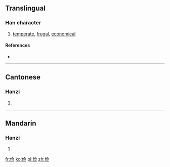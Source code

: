 {{also|儉}}
==Translingual==

===Han character===
{{Han char|rn=9|rad=人|as=07|sn=9|four=|canj=人人一一 (OOMM)}}

# [[temperate]], [[frugal]], [[economical]]

====References====
* {{Han ref|kx=0106.041|hdz=10163.080|uh=4FED|ud=20461}}

----

==Cantonese==

===Hanzi===
{{yue-hanzi|jyut=|y=gim6|tra=儉}}

# {{defn|lang=yue|sort=人07}}

----

==Mandarin==

===Hanzi===
{{cmn-hanzi|tra=儉|pin=[[jiǎn]] ([[jian3]]), [[pái]] ([[pai2]])|wg=chien<sup>3</sup>, p'ai<sup>2</sup>}}

# {{defn|lang=cmn|sort=人07}}

[[fr:俭]]
[[ko:俭]]
[[pl:俭]]
[[zh:俭]]